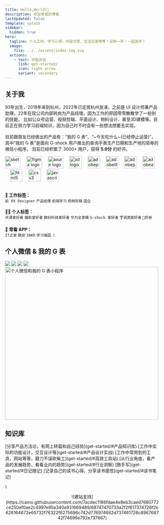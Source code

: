 ```yaml
---
title: Hello,World!👋
description: 欢迎来我的博客.
lastUpdated: false
template: splash
sidebar:
  hidden: true
hero:
  tagline: 个人工作、学习心得、内容分享、生活记录等等！日拱一卒！一起进步！
  image:
    file: ../../assets/index-img.svg
  actions:
    - text: 开始浏览
      link: get-started/
      icon: right-arrow
      variant: secondary
---
```


## 关于我
93年出生，2018年来到杭州，2022年已定居杭州良渚，之前是 UI 设计师兼产品助理，22年在现公司内部转岗为产品经理，因为工作的原因零零散散学了一些别的技能，
比如公众号运营、视频剪辑、平面设计、物料设计、甚至3D建模等。目前正在努力学习前端知识，因为自己时不时会有一些想法想要去实现。\
\
目前跟朋友已经做出的产品有：“我的 G 表”、“~今天吃什么~(已经停止运营)”，其中“我的 G 表”是面向 G-shock 用户推出的查询手表生产日期和生产地的简单的微信小程序，
目前已经积累了 3000+ 用户，获得 **5.0分** 的好评。

<div align="left">
  
  <img src="https://cdn.freebiesupply.com/logos/large/2x/sketch-2-logo-svg-vector.svg" height="40" width="50" alt="sketch logo"  />
  <img width="12" />
  <img src="https://img.icons8.com/?size=512&id=zfHRZ6i1Wg0U&format=png" height="40" width="50" alt="figma logo"  />
  <img width="12" />
  <img src="https://ts1.cn.mm.bing.net/th/id/R-C.390f784ed9ef02fc402534be18b73e5c?rik=Oss19YIvfunIMw&riu=http%3a%2f%2fwww.kkx.net%2fuploadfile%2f2019%2f0814%2f20190814083651776.png&ehk=doWRToBp5HLGoM11tnYypK3JA1Zyvir1r24o8V4UxL4%3d&risl=&pid=ImgRaw&r=0" height="40" width="50" alt="axure logo"  />
  <img width="12" />
  <img src="https://skillicons.dev/icons?i=xd" height="40" alt="xd logo"  />
  <img width="12" />
  <img src="https://skillicons.dev/icons?i=ps" height="40" alt="adobephotoshop logo"  />
  <img width="12" />
  <img src="https://skillicons.dev/icons?i=ai" height="40" alt="adobeillustrator logo"  />
  <img width="12" />
  <img src="https://skillicons.dev/icons?i=pr" height="40" alt="adobepremierepro logo"  />
  <img width="12" />
  <img src="https://skillicons.dev/icons?i=ae" height="40" alt="adobeaftereffects logo"  />
  <img width="12" />
  <img src="https://skillicons.dev/icons?i=html" height="40" alt="html5 logo"  />
  <img width="12" />
  <img src="https://skillicons.dev/icons?i=css" height="40" alt="css3 logo"  />
  <img width="12" />
  <img src="https://skillicons.dev/icons?i=js" height="40" alt="javascript logo"  />
  <img width="12" />
</div>

\
**💼 工作标签：**\
`前 UX Designer` `产品经理` `前端学习` `视频剪辑` `国企` \
\
**👨‍💻 个人标签：**\
`开源爱好者` `摄影爱好者` `数码科技爱好者` `华为全家桶` `G-shock 爱好者` `🍸调酒爱好者` `🍼奶爸` \
\
**📲 常看 APP：**\
`IT之家` `酷安` `36KR` `学习强国（`

## 个人微信 & 我的 G 表
<img src="https://img.shields.io/badge/github-mnigc-%231677ff?style=for-the-badge"/> 
<img src="https://img.shields.io/badge/bilibili-理性的大超-%23fb7299?style=for-the-badge"/>
<img src="https://img.shields.io/badge/微信-club_60-%232aae67?style=for-the-badge"/>
<img src="https://img.shields.io/badge/邮箱-mnisgc@163.com-%232271d4?style=for-the-badge"/>

<img src="https://s2.loli.net/2024/05/09/w6NKlQZRmCzhD7Y.png" alt="个人微信和我的 G 表小程序" width="500"/>

## 知识库
<CardGrid>
  <Card title="产品知识库" icon="document">
    [分享产品方法论，有网上转载和自己经验](get-started/#产品知识库)
  </Card>
  <Card title="产品设计实战" icon="document">
    [工作中实际的功能设计，交互设计等](get-started/#产品设计实战)
  </Card>
  <Card title="高效工具站" icon="document">
    [工作中常用到的工具，网站等等，磨刀不误砍柴工](get-started/#高效工具站)
  </Card>
  <Card title="行业洞察" icon="document">
    [从行业角度，看产品的发展趋势，看看业内的趋势](get-started/#行业洞察)
  </Card>
  <Card title="日记随记" icon="document">
    [随手写](get-started/#日记随记)
  </Card>
  <Card title="读书笔记" icon="document">
    [记录自己的读书心得，分享读书感悟](get-started/#读书笔记)
  </Card>
</CardGrid>

<LinkCard
  title="查看所有的知识库"
  description="查看所有的知识库和文章，希望能为大家提供一些帮助，也欢迎批评指正，互相交流。"
  href="/get-started/"
/>
\
<center>![建站支持](https://camo.githubusercontent.com/7acdec1186fdae4e8eb3caed7680772ce250ef0ae2c4997e95a340a931669489/68747470733a2f2f617374726f2e626164672e65732f76322f6275696c742d776974682d737461726c696768742f74696e792e737667)</center>
